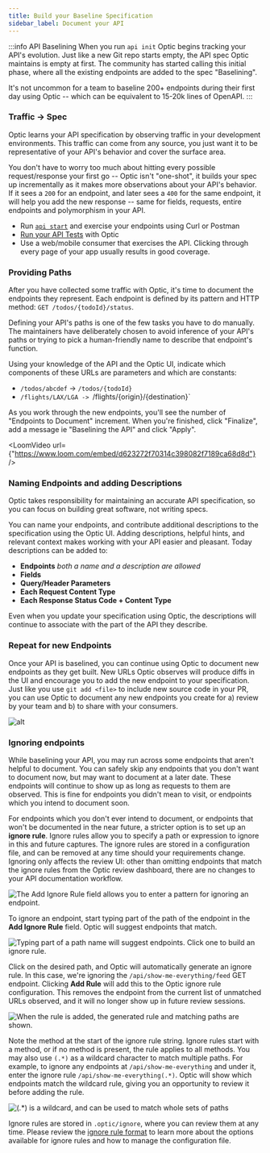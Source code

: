 ```yaml
---
title: Build your Baseline Specification
sidebar_label: Document your API
---
```


:::info API Baselining
When you run `api init` Optic begins tracking your API's evolution. Just like a new Git repo starts empty, the API spec Optic maintains is empty at first. The community has started calling this initial phase, where all the existing endpoints are added to the spec "Baselining".

It's not uncommon for a team to baseline 200+ endpoints during their first day using Optic -- which can be equivalent to 15-20k lines of OpenAPI.
:::

### Traffic → Spec

Optic learns your API specification by observing traffic in your development environments. This traffic can come from any source, you just want it to be representative of your API's behavior and cover the surface area.

You don't have to worry too much about hitting every possible request/response your first go -- Optic isn't "one-shot", it builds your spec up incrementally as it makes more observations about your API's behavior. If it sees a `200` for an endpoint, and later sees a `400` for the same endpoint, it will help you add the new response -- same for fields, requests, entire endpoints and polymorphism in your API.

- Run [`api start`](/docs/get-started/config) and exercise your endpoints using Curl or Postman
- [Run your API Tests](/docs/get-started/testing) with Optic
- Use a web/mobile consumer that exercises the API. Clicking through every page of your app usually results in good coverage.

### Providing Paths
After you have collected some traffic with Optic, it's time to document the endpoints they represent. Each endpoint is defined by its pattern and HTTP method: `GET /todos/{todoId}/status`.

Defining your API's paths is one of the few tasks you have to do manually. The maintainers have deliberately chosen to avoid inference of your API's paths or trying to pick a human-friendly name to describe that endpoint's function.

Using your knowledge of the API and the Optic UI, indicate which components of these URLs are parameters and which are constants:
- `/todos/abcdef` -> `/todos/{todoId}`
- `/flights/LAX/LGA -> `/flights/{origin}/{destination}`

As you work through the new endpoints, you'll see the number of "Endpoints to Document" increment. When you're finished, click "Finalize", add a message ie "Baselining the API" and click "Apply".


<LoomVideo url={"https://www.loom.com/embed/d623272f70314c398082f7189ca68d8d"} />

### Naming Endpoints and adding Descriptions
Optic takes responsibility for maintaining an accurate API specification, so you can focus on building great software, not writing specs.

You can name your endpoints, and contribute additional descriptions to the specification using the Optic UI. Adding descriptions, helpful hints, and relevant context makes working with your API easier and pleasant. Today descriptions can be added to:

- **Endpoints** *both a name and a description are allowed*
- **Fields**
- **Query/Header Parameters**
- **Each Request Content Type**
- **Each Response Status Code + Content Type**

Even when you update your specification using Optic, the descriptions will continue to associate with the part of the API they describe.

### Repeat for new Endpoints
Once your API is baselined, you can continue using Optic to document new endpoints as they get built. New URLs Optic observes will produce diffs in the UI and encourage you to add the new endpoint to your specification. Just like you use `git add <file>` to include new source code in your PR, you can use Optic to document any new endpoints you create for a) review by your team and b) to share with your consumers.

![alt](../../static/img/big-diff.png)

### Ignoring endpoints

While baselining your API, you may run across some endpoints that aren't helpful to document. You can safely skip any endpoints that you don't want to document now, but may want to document at a later date. These endpoints will continue to show up as long as requests to them are observed. This is fine for endpoints you didn't mean to visit, or endpoints which you intend to document soon.

For endpoints which you don't ever intend to document, or endpoints that won't be documented in the near future, a stricter option is to set up an **ignore rule**. Ignore rules allow you to specify a path or expression to ignore in this and future captures. The ignore rules are stored in a configuration file, and can be removed at any time should your requirements change. Ignoring only affects the review UI: other than omitting endpoints that match the ignore rules from the Optic review dashboard, there are no changes to your API documentation workflow.

![The Add Ignore Rule field allows you to enter a pattern for ignoring an endpoint.](../../static/img/docs/using-ignore-rules.png)

To ignore an endpoint, start typing part of the path of the endpoint in the **Add Ignore Rule** field. Optic will suggest endpoints that match.

![Typing part of a path name will suggest endpoints. Click one to build an ignore rule.](../../static/img/docs/using-ignore-endpoint.png)

Click on the desired path, and Optic will automatically generate an ignore rule. In this case, we're ignoring the `/api/show-me-everything/feed` GET endpoint. Clicking **Add Rule** will add this to the Optic ignore rule configuration. This removes the endpoint from the current list of unmatched URLs observed, and it will no longer show up in future review sessions. 

![When the rule is added, the generated rule and matching paths are shown.](../../static/img/docs/using-ignore-endpoint-rule.png)

Note the method at the start of the ignore rule string. Ignore rules start with a method, or if no method is present, the rule applies to all methods. You may also use `(.*)` as a wildcard character to match multiple paths. For example, to ignore any endpoints at `/api/show-me-everything` and under it, enter the ignore rule `/api/show-me-everything(.*)`. Optic will show which endpoints match the wildcard rule, giving you an opportunity to review it before adding the rule.

![`(.*)` is a wildcard, and can be used to match whole sets of paths](../../static/img/docs/using-ignore-wildcard.png)

Ignore rules are stored in `.optic/ignore`, where you can review them at any time. Please review the [ignore rule format](/docs/using/advanced-configuration#ignoring-api-paths) to learn more about the options available for ignore rules and how to manage the configuration file.
